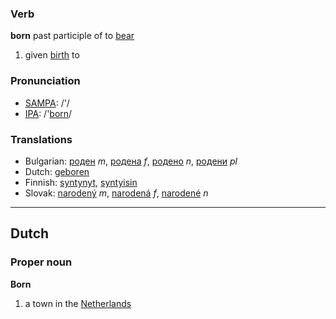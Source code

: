 === Verb ===

'''born''' past participle of to [[bear]]

# given [[birth]] to

=== Pronunciation ===
*[[w:SAMPA|SAMPA]]: /'/
*[[w:IPA|IPA]]: /'[[born]]/

=== Translations ===
*Bulgarian: [[роден]] ''m'', [[родена]] ''f'', [[родено]] ''n'', [[родени]] ''pl''
*Dutch: [[geboren]]
*Finnish: [[syntynyt]], [[syntyisin]]
*Slovak: [[narodený]] ''m'', [[narodená]] ''f'', [[narodené]] ''n''

----

==Dutch==

===Proper noun===
'''Born'''
#a town in the [[Netherlands]]